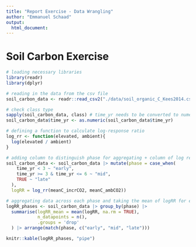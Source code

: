 ```yaml
---
title: "Report Exercise - Data Wrangling"
author: "Emmanuel Schaad"
output:
  html_document:
---
```


# Soil Carbon Exercise
```r
# loading necessary libraries
library(readr)
library(dplyr)
```

```r
# reading in the data from the csv file
soil_carbon_data <- readr::read_csv2("./data/soil_organic_C_Kees2014.csv")

# check class type
sapply(soil_carbon_data, class) # time_yr needs to be converted to numeric
soil_carbon_data$time_yr <- as.numeric(soil_carbon_data$time_yr)

# defining a function to calculate log-response ratio
log_rr <- function(elevated, ambient){
  log(elevated / ambient)
}

# adding column to distinguish phase for aggregating + column of log response ratio for each parallel observation
soil_carbon_data <- soil_carbon_data |> mutate(phase = case_when(
    time_yr < 3 ~ "early",
    time_yr >= 3 & time_yr <= 6 ~ "mid",
    TRUE ~ "late"
  ),
  logRR = log_rr(meanC_incrCO2, meanC_ambCO2))
```

```r
# aggregating data across each phase and taking the mean of logRR for each phase
logRR_phases <- soil_carbon_data |> group_by(phase) |> 
  summarise(logRR_mean = mean(logRR, na.rm = TRUE),
            n_datapoints = n(),
            .groups = 'drop'
  ) |> arrange(match(phase, c("early", "mid", "late")))

knitr::kable(logRR_phases, "pipe")
```

